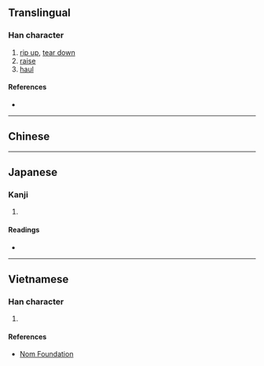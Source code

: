 {{also|扯}}
{{character info/new}}
==Translingual==

===Han character===
{{Han char|rn=64|rad=手|as=12|sn=15|four=54064|canj=QKJA|ids=⿰扌奢}}

# [[rip up]], [[tear down]]
# [[raise]]
# [[haul]]

====References====
* {{Han ref|kx=0455.120|dkj=12728|dj=0804.180|hdz=31944.040|uh=64A6|ud=25766|bh=E1E4|bd=57828}}

----

==Chinese==
{{zh-see|扯|v}}

----

==Japanese==

===Kanji===
{{ja-kanji|grade=|rs=手12}}

# {{defn|lang=ja|sort=手12}}

====Readings====
* {{ja-readings|on=[[しゃ]] (sha)|kun=[[さく]] (saku)}}

----

==Vietnamese==

===Han character===
{{vi-readings|rs=手12|hanviet=[[xoã]], [[xả]]}}

# {{defn|lang=vi|sort=手12}}

====References====
* [http://nomfoundation.org/common/nom_details.php?codepoint=64a6 Nom Foundation]